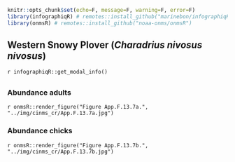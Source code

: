 ```r
knitr::opts_chunk$set(echo=F, message=F, warning=F, error=F)
library(infographiqR) # remotes::install_github("marinebon/infographiqR") 
library(onmsR) # remotes::install_github("noaa-onms/onmsR")
```

## Western Snowy Plover (_Charadrius nivosus nivosus_)

`r infographiqR::get_modal_info()`

## {.tabset}

### Abundance adults

`r onmsR::render_figure("Figure App.F.13.7a.", "../img/cinms_cr/App.F.13.7a.jpg")`

### Abundance chicks

`r onmsR::render_figure("Figure App.F.13.7b.", "../img/cinms_cr/App.F.13.7b.jpg")`

